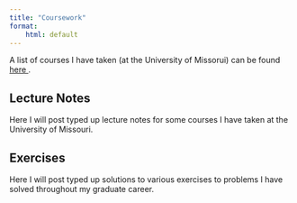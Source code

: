 ```yaml
---
title: "Coursework"
format:
    html: default
---
```


A list of courses I have taken (at the University of Missorui) can be found <a href="Files/Coursework/Coursework.pdf"> here </a>.

## Lecture Notes

Here I will post typed up lecture notes for some courses I have taken at the University of Missouri. 

## Exercises

Here I will post typed up solutions to various exercises to problems I have solved throughout my graduate career. 